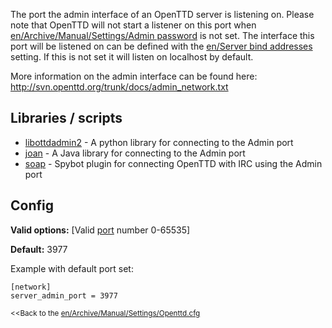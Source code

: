 The port the admin interface of an OpenTTD server is listening on. Please note that OpenTTD will not start a listener on this port when [[en/Archive/Manual/Settings/Admin password]] is not set.
The interface this port will be listened on can be defined with the [[en/Server bind addresses]] setting. If this is not set it will listen on localhost by default.

More information on the admin interface can be found here: http://svn.openttd.org/trunk/docs/admin_network.txt

== Libraries / scripts ==
* [https://github.com/Xaroth/libottdadmin2 libottdadmin2] - A python library for connecting to the Admin port
* [http://dev.openttdcoop.org/projects/joan joan] - A Java library for connecting to the Admin port
* [https://dev.openttdcoop.org/projects/soap soap] - Spybot plugin for connecting OpenTTD with IRC using the Admin port

== Config ==
'''Valid options:''' [Valid [http://en.wikipedia.org/wiki/Port_(computer_networking) port] number 0-65535]

'''Default:''' 3977

Example with default port set:
<pre>
[network]
server_admin_port = 3977
</pre>

<small><<Back to the [[en/Archive/Manual/Settings/Openttd.cfg]]</small>